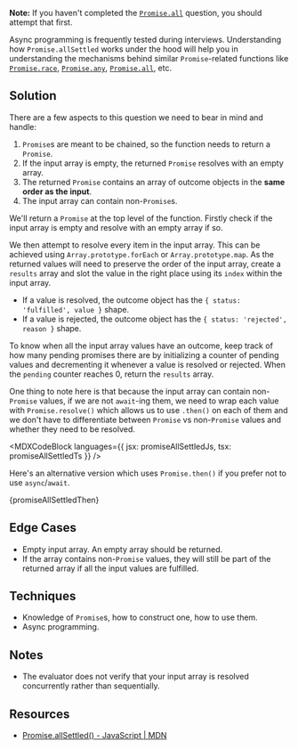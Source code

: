 

**Note:** If you haven't completed the [`Promise.all`](/questions/javascript/promise-all) question, you should attempt that first.

Async programming is frequently tested during interviews. Understanding how `Promise.allSettled` works under the hood will help you in understanding the mechanisms behind similar `Promise`-related functions like [`Promise.race`](/questions/javascript/promise-race), [`Promise.any`](/questions/javascript/promise-any), [`Promise.all`](/questions/javascript/promise-all), etc.

## Solution

There are a few aspects to this question we need to bear in mind and handle:

1. `Promise`s are meant to be chained, so the function needs to return a `Promise`.
1. If the input array is empty, the returned `Promise` resolves with an empty array.
1. The returned `Promise` contains an array of outcome objects in the **same order as the input**.
1. The input array can contain non-`Promise`s.

We'll return a `Promise` at the top level of the function. Firstly check if the input array is empty and resolve with an empty array if so.

We then attempt to resolve every item in the input array. This can be achieved using `Array.prototype.forEach` or `Array.prototype.map`. As the returned values will need to preserve the order of the input array, create a `results` array and slot the value in the right place using its `index` within the input array.

- If a value is resolved, the outcome object has the `{ status: 'fulfilled', value }` shape.
- If a value is rejected, the outcome object has the `{ status: 'rejected', reason }` shape.

To know when all the input array values have an outcome, keep track of how many pending promises there are by initializing a counter of pending values and decrementing it whenever a value is resolved or rejected. When the `pending` counter reaches 0, return the `results` array.

One thing to note here is that because the input array can contain non-`Promise` values, if we are not `await`-ing them, we need to wrap each value with `Promise.resolve()` which allows us to use `.then()` on each of them and we don't have to differentiate between `Promise` vs non-`Promise` values and whether they need to be resolved.

<MDXCodeBlock
  languages={{ jsx: promiseAllSettledJs, tsx: promiseAllSettledTs }}
/>

Here's an alternative version which uses `Promise.then()` if you prefer not to use `async`/`await`.

<MDXCodeBlock>{promiseAllSettledThen}</MDXCodeBlock>

## Edge Cases

- Empty input array. An empty array should be returned.
- If the array contains non-`Promise` values, they will still be part of the returned array if all the input values are fulfilled.

## Techniques

- Knowledge of `Promise`s, how to construct one, how to use them.
- Async programming.

## Notes

- The evaluator does not verify that your input array is resolved concurrently rather than sequentially.

## Resources

- [Promise.allSettled() - JavaScript | MDN](https://developer.mozilla.org/en-US/docs/Web/JavaScript/Reference/Global_Objects/Promise/allSettled)
